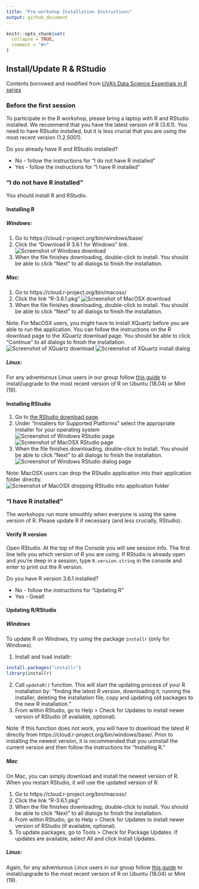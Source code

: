 ```yaml
---
title: "Pre-workshop Installation Instructions"
output: github_document
---
```


```r
knitr::opts_chunk$set(
  collapse = TRUE,
  comment = "#>"
)
```

## Install/Update R & RStudio

Contents borrowed and modified from [UVA's Data Science Essentials in R series](https://uvastatlab.github.io/phdplus/intror.html)

### Before the first session

To participate in the R workshop, please bring a laptop with R and RStudio installed. We recommend that you have the latest version of R (3.6.1). You need to have RStudio installed, but it is less crucial that you are using the most recent version (1.2.5001).

Do you already have R and RStudio installed?  

* No - follow the instructions for “I do not have R installed”  
* Yes - follow the instructions for “I have R installed”

### “I do not have R installed”

You should install R and RStudio.

#### Installing R

##### Windows:
1. Go to https://cloud.r-project.org/bin/windows/base/
2. Click the “Download R 3.6.1 for Windows” link.
![Screenshot of Windows download](https://github.com/connor-french/intro-r/blob/master/images/installr.jpg)
3. When the file finishes downloading, double-click to install. You should be able to click “Next” to all dialogs to finish the installation.

##### Mac:
1. Go to https://cloud.r-project.org/bin/macosx/
2. Click the link “R-3.6.1.pkg”
![Screenshot of MacOSX download](https://github.com/connor-french/intro-r/blob/master/images/rmac.png)
3. When the file finishes downloading, double-click to install. You should be able to click “Next” to all dialogs to finish the installation.

Note: For MacOSX users, you might have to install XQuartz before you are able to run the application. You can follow the instructions on the R download page to the XQuartz download page. You should be able to click "Continue" to all dialogs to finish the installation.
![Screenshot of XQuartz download](https://github.com/connor-french/intro-r/blob/master/images/rmacX0.png)
![Screenshot of XQuartz install dialog](https://github.com/connor-french/intro-r/blob/master/images/rmacX1.png)

##### Linux:
For any adventurous Linux users in our group follow [this guide](https://github.com/duckmayr/install-update-r-on-linux) to install/upgrade to the most recent version of R on Ubuntu (18.04) or Mint (19).

#### Installing RStudio
1. Go to [the RStudio download page](https://www.rstudio.com/products/rstudio/download/#download).
2. Under “Installers for Supported Platforms” select the appropriate installer for your operating system
![Screenshot of Windows RStudio page](https://github.com/connor-french/intro-r/blob/master/images/rstudio2windows.png)
![Screenshot of MacOSX RStudio page](https://github.com/connor-french/intro-r/blob/master/images/rstudio.png)
3. When the file finishes downloading, double-click to install. You should be able to click “Next” to all dialogs to finish the installation.
![Screenshot of Windows RStudio dialog page](https://github.com/connor-french/intro-r/blob/master/images/rstudio1.png)

Note: MacOSX users can drop the RStudio application into their application folder directly.
![Screenshot of MacOSX dropping RStudio into application folder](https://github.com/connor-french/intro-r/blob/master/images/rstudio2.png)


### “I have R installed”

The workshops run more smoothly when everyone is using the same version of R. Please update R if necessary (and less crucially, RStudio).

#### Verify R version

Open RStudio. At the top of the Console you will see session info. The first line tells you which version of R you are using. If RStudio is already open and you’re deep in a session, type `R.version.string` in the console and enter to print out the R version.

Do you have R version 3.6.1 installed?

* No - follow the instructions for “Updating R”
* Yes - Great!

#### Updating R/RStudio

##### Windows
To update R on Windows, try using the package `installr` (only for Windows).  

1. Install and load installr:  
```r
install.packages("installr")
library(installr)
```  
2. Call `updateR()` function. This will start the updating process of your R installation by: “finding the latest R version, downloading it, running the installer, deleting the installation file, copy and updating old packages to the new R installation.”  
3. From within RStudio, go to Help > Check for Updates to install newer version of RStudio (if available, optional).

Note: If this function does not work, you will have to download the latest R directly from https://cloud.r-project.org/bin/windows/base/. Prior to installing the newest version, it is recommended that you uninstall the current version and then follow the instructions for "Installing R."

##### Mac
On Mac, you can simply download and install the newest version of R. When you restart RStudio, it will use the updated version of R.  

1. Go to https://cloud.r-project.org/bin/macosx/  
2. Click the link “R-3.6.1.pkg”  
3. When the file finishes downloading, double-click to install. You should be able to click “Next” to all dialogs to finish the installation.  
4. From within RStudio, go to Help > Check for Updates to install newer version of RStudio (if available, optional).  
5. To update packages, go to Tools > Check for Package Updates. If updates are available, select All and click Install Updates.

##### Linux:
Again, for any adventurous Linux users in our group follow [this guide](https://github.com/duckmayr/install-update-r-on-linux) to install/upgrade to the most recent version of R on Ubuntu (18.04) or Mint (19).
